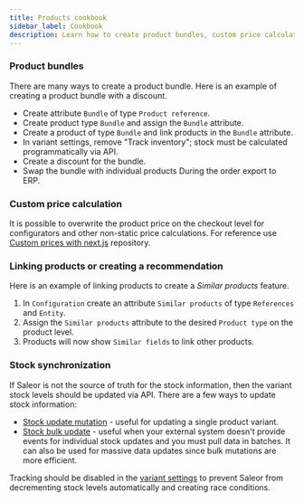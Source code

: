 ```yaml
---
title: Products cookbook
sidebar_label: Cookbook
description: Learn how to create product bundles, custom price calculations, and link products in Saleor.
---
```


### Product bundles

There are many ways to create a product bundle. Here is an example of creating a product bundle with a discount.

- Create attribute `Bundle` of type `Product reference`.
- Create product type `Bundle` and assign the `Bundle` attribute.
- Create a product of type `Bundle` and link products in the `Bundle` attribute.
- In variant settings, remove "Track inventory"; stock must be calculated programmatically via API.
- Create a discount for the bundle.
- Swap the bundle with individual products During the order export to ERP.

### Custom price calculation

It is possible to overwrite the product price on the checkout level for configurators and other non-static price calculations.
For reference use [Custom prices with next.js](https://github.com/saleor/saleor-app-checkout-prices) repository.

### Linking products or creating a recommendation

Here is an example of linking products to create a _Similar products_ feature.

1. In `Configuration` create an attribute `Similar products` of type `References` and `Entity`.
2. Assign the `Similar products` attribute to the desired `Product type` on the product level.
3. Products will now show `Similar fields` to link other products.

### Stock synchronization

If Saleor is not the source of truth for the stock information, then the variant stock levels should be updated via API.
There are a few ways to update stock information:

- [Stock update mutation](api-reference/products/mutations/product-variant-stocks-update.mdx) - useful for updating a single product variant.
- [Stock bulk update](api-reference/products/mutations/stock-bulk-update.mdx) - useful when your external system doesn't provide events for individual stock updates and you must pull data in batches. It can also be used for massive data updates since bulk mutations are more efficient.

Tracking should be disabled in the [variant settings](developer/products/configuration.mdx#variant-settings) to prevent Saleor from decrementing stock levels automatically and creating race conditions.
